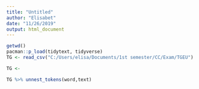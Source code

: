 ```yaml
---
title: "Untitled"
author: "Elisabet"
date: "11/26/2019"
output: html_document
---
```


```r
getwd()
pacman::p_load(tidytext, tidyverse)
TG <- read_csv("C:/Users/elisa/Documents/1st semester/CC/Exam/TGEU")

TG <-
```


```r
TG %>% unnest_tokens(word,text)
```

